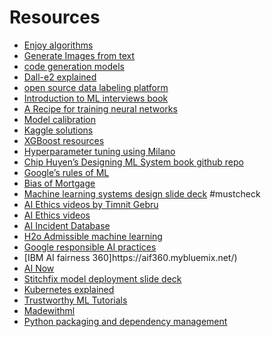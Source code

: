 # Resources

* [Enjoy algorithms](https://www.enjoyalgorithms.com/machine-learning-courses/)
* [Generate Images from text](https://parti.research.google/)
* [code generation models](https://huggingface.co/spaces/codeparrot/code-generation-models)
* [Dall-e2 explained](https://towardsdatascience.com/dall-e-2-explained-the-promise-and-limitations-of-a-revolutionary-ai-3faf691be220)
* [open source data labeling platform](https://diffgram.com/main/)
* [Introduction to ML interviews book](https://huyenchip.com/ml-interviews-book/)
* [A Recipe for training neural networks](https://karpathy.github.io/2019/04/25/recipe/)
* [Model calibration](https://www.unofficialgoogledatascience.com/2021/04/why-model-calibration-matters-and-how.html)
* [Kaggle solutions](https://farid.one/kaggle-solutions/)
* [XGBoost resources](https://github.com/dmlc/xgboost/tree/master/demo#tutorials)
* [Hyperparameter tuning using Milano](https://github.com/NVIDIA/Milano)
* [Chip Huyen's Designing ML System book github repo](https://github.com/chiphuyen/dmls-book)
*  [Google's rules of ML](https://developers.google.com/machine-learning/guides/rules-of-ml)
* [Bias of Mortgage](https://www.cbsnews.com/news/mortgage-discrimination-black-and-latino-paying-millions-more-in-interest-study-shows/)
* [Machine learning systems design slide deck](https://docs.google.com/presentation/d/1cshMKKSX24L0RL7LNzyOkZNQHD7N-Zyff8iffrLIVYM/edit#slide=id.gc0668ccb23_0_0)  #mustcheck
* [AI Ethics videos by Timnit Gebru](https://sites.google.com/view/fatecv-tutorial/schedule)
* [AI Ethics videos](https://facctconference.org/2022/acceptedtuts.html)
* [AI Incident Database](https://incidentdatabase.ai/)
* [H2o Admissible machine learning](https://docs.h2o.ai/h2o/latest-stable/h2o-docs/admissible.html)
* [Google responsible AI practices](https://ai.google/responsibilities/responsible-ai-practices/?category=fairness)
* [IBM AI fairness 360]https://aif360.mybluemix.net/)
* [AI Now](https://ainowinstitute.org/)
* [Stitchfix model deployment slide deck](https://stanford-cs329s.github.io/slides/cs329s_12_stefan_model_deploymet_stitch_fix.pdf)
* [Kubernetes explained](https://www.jeremyjordan.me/kubernetes/)
* [Trustworthy ML Tutorials](https://www.trustworthyml.org/resources)
* [Madewithml](https://madewithml.com/)
* [Python packaging and dependency management](https://python-poetry.org/)


